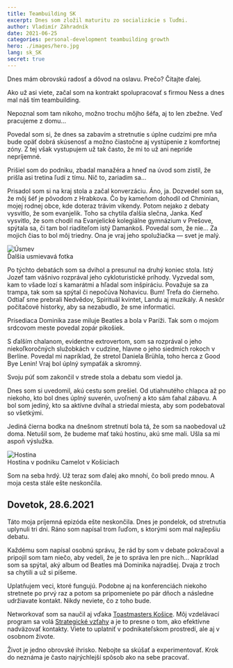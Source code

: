```yaml
---
title: Teambuilding SK
excerpt: Dnes som zložil maturitu zo socializácie s ľuďmi.
author: Vladimír Záhradník
date: 2021-06-25
categories: personal-development teambuilding growth
hero: ./images/hero.jpg
lang: sk_SK
secret: true
---
```


Dnes mám obrovskú radosť a dôvod na oslavu. Prečo? Čítajte ďalej.

Ako už asi viete, začal som na kontrakt spolupracovať s firmou Ness a dnes mal náš tím teambuilding.

Nepoznal som tam nikoho, možno trochu môjho šéfa, aj to len zbežne. Veď pracujeme z domu...

Povedal som si, že dnes sa zabavím a stretnutie s úplne cudzími pre mňa bude opäť dobrá skúsenosť a možno čiastočne aj vystúpenie z komfortnej zóny. Z tej však vystupujem už tak často, že mi to už ani nepríde nepríjemné.

Prišiel som do podniku, zbadal manažéra a hneď na úvod som zistil, že prišla asi tretina ľudí z tímu. Nič to, zariadim sa...

Prisadol som si na kraj stola a začal konverzáciu. Áno, ja. Dozvedel som sa, že môj šéf je pôvodom z Hrabkova. Čo by kameňom dohodil od Chminian, mojej rodnej obce, kde doteraz trávim víkendy. Potom nejako z debaty vysvitlo, že som evanjelik. Toho sa chytila ďalšia slečna, Janka. Keď vysvitlo, že som chodil na Evanjelické kolegiálne gymnázium v Prešove, spýtala sa, či tam bol riaditeľom istý Damankoš. Povedal som, že nie... Za mojich čias to bol môj triedny. Ona je vraj jeho spolužiačka — svet je malý.

<div className="Image__Medium">
  <img src="./images/smile.jpg" alt="Úsmev" />
  <figcaption>Ďalšia usmievavá fotka</figcaption>
</div>

Po týchto debatách som sa dvihol a presunul na druhý koniec stola. Istý Jozef tam vášnivo rozprával jeho cykloturistické príhody. Vyzvedal som, kam to všade lozí s kamarátmi a hľadal som inšpiráciu. Považuje sa za trampa, tak som sa spýtal či nepočúva Nohavicu. Bum! Trefa do čierneho. Odtiaľ sme prebrali Nedvědov, Spirituál kvintet, Landu aj muzikály. A neskôr počítačové historky, aby sa nezabudlo, že sme informatici.

Prísediaca Dominika zase miluje Beatles a bola v Paríži. Tak som o mojom srdcovom meste povedal zopár pikošiek.

S ďalším chalanom, evidentne extrovertom, som sa rozprával o jeho niekoľkoročných služobkách v cudzine, hlavne o jeho siedmich rokoch v Berlíne. Povedal mi napríklad, že stretol Daniela Brühla, toho herca z Good Bye Lenin! Vraj bol úplný sympaťák a skromný.

Svoju púť som zakončil v strede stola a debatu som viedol ja.

Dnes som si uvedomil, akú cestu som prešiel. Od utiahnutého chlapca až po niekoho, kto bol dnes úplný suverén, uvoľnený a kto sám ťahal zábavu. A bol som jediný, kto sa aktívne dvíhal a striedal miesta, aby som podebatoval so všetkými.

Jediná čierna bodka na dnešnom stretnutí bola tá, že som sa naobedoval už doma. Netušil som, že budeme mať takú hostinu, akú sme mali. Ušla sa mi aspoň výslužka.

<div className="Image__Medium">
  <img src="./images/feast.jpg" alt="Hostina" />
  <figcaption>Hostina v podniku Camelot v Košiciach</figcaption>
</div>

Som na seba hrdý. Už teraz som ďalej ako mnohí, čo boli predo mnou. A moja cesta stále ešte neskončila.

## Dovetok, 28.6.2021
Táto moja príjemná epizóda ešte neskončila. Dnes je pondelok, od stretnutia uplynuli tri dni. Ráno som napísal trom ľuďom, s ktorými som mal najlepšiu debatu.

Každému som napísal osobnú správu, že rád by som v debate pokračoval a pripojil som tam niečo, aby vedeli, že je to správa len pre nich... Napríklad som sa spýtal, aký album od Beatles má Dominika najradšej. Dvaja z troch sa chytili a už si píšeme.

Uplatňujem veci, ktoré fungujú. Podobne aj na konferenciách niekoho stretnete po prvý raz a potom sa pripomeniete po pár dňoch a následne udržiavate kontakt. Nikdy neviete, čo z toho bude.

Networkovať som sa naučil aj vďaka [Toastmasters Košice][tmke]. Môj vzdelávací program sa volá [Strategické vzťahy][strategic-relationships] a je to presne o tom, ako efektívne nadväzovať kontakty. Viete to uplatniť v podnikateľskom prostredí, ale aj v osobnom živote.

Život je jedno obrovské ihrisko. Nebojte sa skúšať a experimentovať. Krok do neznáma je často najrýchlejší spôsob ako na sebe pracovať.

[//]: # (Used references)
[tmke]: https://www.toastmasterskosice.sk/
[strategic-relationships]: https://www.toastmasters.org/pathways-overview/pathways-strategic-relationships-path